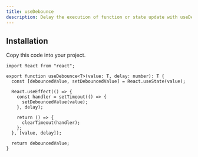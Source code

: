 ---
title: useDebounce
description: Delay the execution of function or state update with useDebounce.
---

<ComponentPreview name="hooks/use-debounce" />

## Installation

Copy this code into your project.

```tsx
import React from "react";

export function useDebounce<T>(value: T, delay: number): T {
  const [debouncedValue, setDebouncedValue] = React.useState(value);

  React.useEffect(() => {
    const handler = setTimeout(() => {
      setDebouncedValue(value);
    }, delay);

    return () => {
      clearTimeout(handler);
    };
  }, [value, delay]);

  return debouncedValue;
}
```
